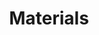 ---
title: "Materials"
openapi: "DELETE /plants/{id}"
description: "Understand what alternative materials to source"
---